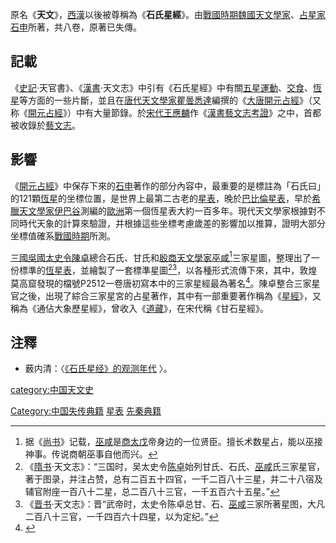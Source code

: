 原名《'''天文'''》，[[西漢|西漢]]以後被尊稱為《'''石氏星經'''》。由[[戰國時期|戰國時期]][[魏国_(战国)|魏國]][[天文學家|天文學家]]、[[占星家|占星家]][[石申|石申]]所著，共八卷，原著已失傳。

== 記載 ==
《[[史記|史記]]·天官書》、《[[漢書|漢書]]·天文志》中引有《石氏星經》中有關[[五星運動|五星運動]]、[[交食|交食]]、[[恆星|恆星]]等方面的一些片斷，並且在[[唐代|唐代]][[天文學家|天文學家]][[瞿曇悉達|瞿曇悉達]]編撰的《[[大唐開元占經|大唐開元占經]]》（又称《[[開元占經|開元占經]]》）中有大量節錄。於[[宋代|宋代]][[王應麟|王應麟]]作《[[漢書藝文志考證|漢書藝文志考證]]》之中，首都被收錄於[[藝文志|藝文志]]。

== 影響 ==
《[[開元占經|開元占經]]》中保存下來的[[石申|石申]]著作的部分內容中，最重要的是標註為「石氏曰」的121顆[[恆星|恆星]]的坐標位置，是世界上最第二古老的[[星表|星表]]，晚於[[巴比倫星表|巴比倫星表]]，早於[[希臘|希臘]][[天文學家|天文學家]][[伊巴谷|伊巴谷]]測編的[[歐洲|歐洲]]第一個恆星表大約一百多年。現代天文學家根據對不同時代天象的計算來驗證，并根據這些坐標考慮歲差的影響加以推算，證明大部分坐標值確系[[戰國時期|戰國時期]]所測。

[[三國|三國]][[吳國|吳國]][[太史令|太史令]][[陈卓_(三国)|陳卓]]總合石氏、甘氏和[[殷商|殷商]][[天文學家|天文學家]][[巫咸|巫咸]]<ref>据《[[尚书_(书)|尚书]]》记载，[[巫咸|巫咸]]是[[商朝|商]][[太戊|太戊]]帝身边的一位贤臣。擅长术数星占，能以巫接神事。传说商朝巫事自他而兴。</ref>三家星圖，整理出了一份標準的[[恆星表|恆星表]]，並繪製了一套標準星圖<ref>《[[隋书|隋书]]·天文志》：“三国时，吴太史令[[陈卓_(三国)|陈卓]]始列甘氏、石氏、[[巫咸|巫咸]]氏三家星官，著于图录，并注占赞，总有二百五十四官，一千二百八十三星，并二十八宿及辅官附座一百八十二星，总二百八十三官，一千五百六十五星。”</ref><ref>《[[晋书|晋书]]·天文志》：晋“武帝时，太史令陈卓总甘、石、[[巫咸|巫咸]]三家所著星图，大凡二百八十三官，一千四百六十四星，以为定纪。”</ref>，以各種形式流傳下來，其中，敦煌莫高窟發現的檔號P2512一卷唐初寫本中的三家星經最為著名<ref>{{Cite web |url=http://dinghaibin.blog.sohu.com/41146817.html |title=丁海斌、黄鹤楠：《三国两晋南北朝时期的科技档案和科技档案工作》 |access-date=2011-04-10 |archive-date=2020-12-06 |archive-url=https://web.archive.org/web/20201206015059/http://dinghaibin.blog.sohu.com/41146817.html |dead-url=no }}</ref>。陳卓整合三家星官之後，出現了綜合三家星宮的占星著作，其中有一部重要著作稱為《[[星經|星經]]》，又稱為《通佔大象歷星經》，曾收入《[[道藏|道藏]]》，在宋代稱《甘石星經》。

== 注釋 ==
<div class="references-small">
<references />
</div>
*薮内清：〈[http://www.nssd.org/articles/article_read.aspx?id=1003142993 《石氏星经》的观测年代] {{Wayback|url=http://www.nssd.org/articles/article_read.aspx?id=1003142993 |date=20180210002246 }}〉。
[[Category:中国失传典籍|Category:中国失传典籍]]
[[Category:星表|星表]]
[[category:中国天文史|category:中国天文史]]
[[Category:先秦典籍|先秦典籍]]